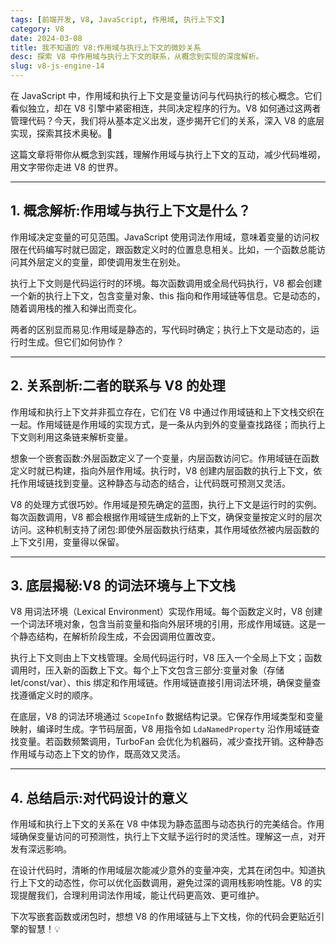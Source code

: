 ```yaml
---
tags: [前端开发, V8, JavaScript, 作用域, 执行上下文]
category: V8
date: 2024-03-08
title: 我不知道的 V8:作用域与执行上下文的微妙关系
desc: 探索 V8 中作用域与执行上下文的联系，从概念到实现的深度解析。
slug: v8-js-engine-14
---
```


在 JavaScript 中，作用域和执行上下文是变量访问与代码执行的核心概念。它们看似独立，却在 V8 引擎中紧密相连，共同决定程序的行为。V8 如何通过这两者管理代码？今天，我们将从基本定义出发，逐步揭开它们的关系，深入 V8 的底层实现，探索其技术奥秘。🚀

这篇文章将带你从概念到实践，理解作用域与执行上下文的互动，减少代码堆砌，用文字带你走进 V8 的世界。

---

## 1. 概念解析:作用域与执行上下文是什么？

作用域决定变量的可见范围。JavaScript 使用词法作用域，意味着变量的访问权限在代码编写时就已固定，跟函数定义时的位置息息相关。比如，一个函数总能访问其外层定义的变量，即使调用发生在别处。

执行上下文则是代码运行时的环境。每次函数调用或全局代码执行，V8 都会创建一个新的执行上下文，包含变量对象、this 指向和作用域链等信息。它是动态的，随着调用栈的推入和弹出而变化。

两者的区别显而易见:作用域是静态的，写代码时确定；执行上下文是动态的，运行时生成。但它们如何协作？

---

## 2. 关系剖析:二者的联系与 V8 的处理

作用域和执行上下文并非孤立存在，它们在 V8 中通过作用域链和上下文栈交织在一起。作用域链是作用域的实现方式，是一条从内到外的变量查找路径；而执行上下文则利用这条链来解析变量。

想象一个嵌套函数:外层函数定义了一个变量，内层函数访问它。作用域链在函数定义时就已构建，指向外层作用域。执行时，V8 创建内层函数的执行上下文，依托作用域链找到变量。这种静态与动态的结合，让代码既可预测又灵活。

V8 的处理方式很巧妙。作用域是预先确定的蓝图，执行上下文是运行时的实例。每次函数调用，V8 都会根据作用域链生成新的上下文，确保变量按定义时的层次访问。这种机制支持了闭包:即使外层函数执行结束，其作用域依然被内层函数的上下文引用，变量得以保留。

---

## 3. 底层揭秘:V8 的词法环境与上下文栈

V8 用词法环境（Lexical Environment）实现作用域。每个函数定义时，V8 创建一个词法环境对象，包含当前变量和指向外层环境的引用，形成作用域链。这是一个静态结构，在解析阶段生成，不会因调用位置改变。

执行上下文则由上下文栈管理。全局代码运行时，V8 压入一个全局上下文；函数调用时，压入新的函数上下文。每个上下文包含三部分:变量对象（存储 let/const/var）、this 绑定和作用域链。作用域链直接引用词法环境，确保变量查找遵循定义时的顺序。

在底层，V8 的词法环境通过 `ScopeInfo` 数据结构记录。它保存作用域类型和变量映射，编译时生成。字节码层面，V8 用指令如 `LdaNamedProperty` 沿作用域链查找变量。若函数频繁调用，TurboFan 会优化为机器码，减少查找开销。这种静态作用域与动态上下文的协作，既高效又灵活。

---

## 4. 总结启示:对代码设计的意义

作用域和执行上下文的关系在 V8 中体现为静态蓝图与动态执行的完美结合。作用域确保变量访问的可预测性，执行上下文赋予运行时的灵活性。理解这一点，对开发有深远影响。

在设计代码时，清晰的作用域层次能减少意外的变量冲突，尤其在闭包中。知道执行上下文的动态性，你可以优化函数调用，避免过深的调用栈影响性能。V8 的实现提醒我们，合理利用词法作用域，能让代码更高效、更可维护。

下次写嵌套函数或闭包时，想想 V8 的作用域链与上下文栈，你的代码会更贴近引擎的智慧！💡
